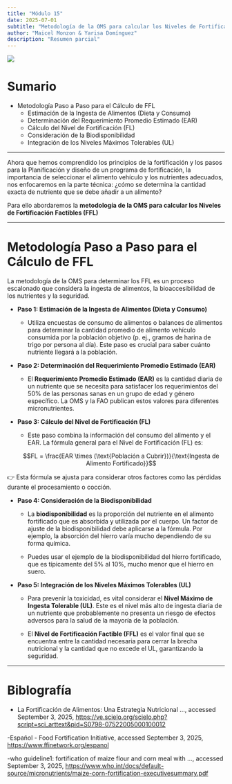 ```yaml
---
title: "Módulo 15"
date: 2025-07-01
subtitle: "Metodología de la OMS para calcular los Niveles de Fortificación Factibles (FFL)"
author: "Maicel Monzon & Yarisa Domínguez"
description: "Resumen parcial"
---
```


![](/static/images/micro3.png){fig-align="center"}

# Sumario

- Metodología Paso a Paso para el Cálculo de FFL
  - Estimación de la Ingesta de Alimentos (Dieta y Consumo)
  - Determinación del Requerimiento Promedio Estimado (EAR)
  - Cálculo del Nivel de Fortificación (FL)
  - Consideración de la Biodisponibilidad
  - Integración de los Niveles Máximos Tolerables (UL)

---


Ahora que hemos comprendido los principios de la fortificación y los pasos para la Planificación y diseño de un programa de fortificación, la importancia de seleccionar el alimento vehículo y los nutrientes adecuados, nos enfocaremos en la parte técnica: ¿cómo se determina la cantidad exacta de nutriente que se debe añadir a un alimento?

Para ello abordaremos la **metodología de la OMS para calcular los Niveles de Fortificación Factibles (FFL)**

---

# Metodología Paso a Paso para el Cálculo de FFL

La metodología de la OMS para determinar los FFL es un proceso escalonado que considera la ingesta de alimentos, la bioaccesibilidad de los nutrientes y la seguridad.

- **Paso 1: Estimación de la Ingesta de Alimentos (Dieta y Consumo)**

  -  Utiliza encuestas de consumo de alimentos o balances de alimentos para determinar la cantidad promedio de alimento vehículo consumida por la población objetivo (p. ej., gramos de harina de trigo por persona al día). Este paso es crucial para saber cuánto nutriente llegará a la población.

- **Paso 2: Determinación del Requerimiento Promedio Estimado (EAR)**

  -  El **Requerimiento Promedio Estimado (EAR)** es la cantidad diaria de un nutriente que se necesita para satisfacer los requerimientos del 50% de las personas sanas en un grupo de edad y género específico. La OMS y la FAO publican estos valores para diferentes micronutrientes.

- **Paso 3: Cálculo del Nivel de Fortificación (FL)**
  -  Este paso combina la información del consumo del alimento y el EAR. La fórmula general para el Nivel de Fortificación (FL) es:

    $$FL = \frac{EAR \times (\text{Población a Cubrir})}{\text{Ingesta de Alimento Fortificado}}$$

👉 Esta fórmula se ajusta para considerar otros factores como las pérdidas durante el procesamiento o cocción.

- **Paso 4: Consideración de la Biodisponibilidad**

  -  La **biodisponibilidad** es la proporción del nutriente en el alimento fortificado que es absorbida y utilizada por el cuerpo. Un factor de ajuste de la biodisponibilidad debe aplicarse a la fórmula. Por ejemplo, la absorción del hierro varía mucho dependiendo de su forma química.
    
  -  Puedes usar el ejemplo de la biodisponibilidad del hierro fortificado, que es típicamente del 5% al 10%, mucho menor que el hierro en suero.

- **Paso 5: Integración de los Niveles Máximos Tolerables (UL)**
  -  Para prevenir la toxicidad, es vital considerar el **Nivel Máximo de Ingesta Tolerable (UL)**. Este es el nivel más alto de ingesta diaria de un nutriente que probablemente no presenta un riesgo de efectos adversos para la salud de la mayoría de la población.
  
  -  El **Nivel de Fortificación Factible (FFL)** es el valor final que se encuentra entre la cantidad necesaria para cerrar la brecha nutricional y la cantidad que no excede el UL, garantizando la seguridad.

---



# Biblografía


- La Fortificación de Alimentos: Una Estrategia Nutricional ..., accessed September 3, 2025, [https://ve.scielo.org/scielo.php?script=sci\_arttext\&pid=S0798-07522005000100012](https://ve.scielo.org/scielo.php?script=sci_arttext&pid=S0798-07522005000100012) 

-Español \- Food Fortification Initiative, accessed September 3, 2025, [https://www.ffinetwork.org/espanol](https://www.ffinetwork.org/espanol) 

-who guideline1: fortification of maize flour and corn meal with ..., accessed September 3, 2025, [https://www.who.int/docs/default-source/micronutrients/maize-corn-fortification-executivesummary.pdf](https://www.who.int/docs/default-source/micronutrients/maize-corn-fortification-executivesummary.pdf)  
